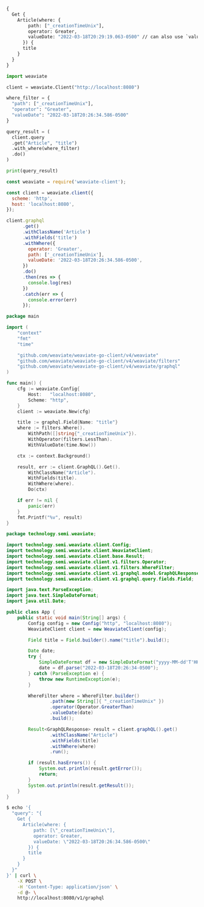 
<Tabs groupId="languages">
<TabItem value="graphql" label="GraphQL">

```graphql
{
  Get {
    Article(where: {
        path: ["_creationTimeUnix"],
        operator: Greater,
        valueDate: "2022-03-18T20:29:19.063-0500" // can also use `valueString: "1647653359063"`
      }) {
      title
    }
  }
}
```

</TabItem>
<TabItem value="py" label="Python">

```python
import weaviate

client = weaviate.Client("http://localhost:8080")

where_filter = {
  "path": ["_creationTimeUnix"],
  "operator": "Greater",
  "valueDate": "2022-03-18T20:26:34.586-0500"
}

query_result = (
  client.query
  .get("Article", "title")
  .with_where(where_filter)
  .do()
)

print(query_result)
```

</TabItem>
<TabItem value="js" label="JavaScript">

```js
const weaviate = require('weaviate-client');

const client = weaviate.client({
  scheme: 'http',
  host: 'localhost:8080',
});

client.graphql
      .get()
      .withClassName('Article')
      .withFields('title')
      .withWhere({
        operator: 'Greater',
        path: ['_creationTimeUnix'],
        valueDate: '2022-03-18T20:26:34.586-0500',
      })
      .do()
      .then(res => {
        console.log(res)
      })
      .catch(err => {
        console.error(err)
      });
```

</TabItem>
<TabItem value="go" label="Go">

```go
package main

import (
	"context"
	"fmt"
	"time"

	"github.com/weaviate/weaviate-go-client/v4/weaviate"
	"github.com/weaviate/weaviate-go-client/v4/weaviate/filters"
	"github.com/weaviate/weaviate-go-client/v4/weaviate/graphql"
)

func main() {
	cfg := weaviate.Config{
		Host:   "localhost:8080",
		Scheme: "http",
	}
	client := weaviate.New(cfg)

	title := graphql.Field{Name: "title"}
	where := filters.Where().
		WithPath([]string{"_creationTimeUnix"}).
		WithOperator(filters.LessThan).
		WithValueDate(time.Now())

	ctx := context.Background()

	result, err := client.GraphQL().Get().
		WithClassName("Article").
		WithFields(title).
		WithWhere(where).
		Do(ctx)

	if err != nil {
		panic(err)
	}
	fmt.Printf("%v", result)
}
```

</TabItem>
<TabItem value="java" label="Java">

```java
package technology.semi.weaviate;

import technology.semi.weaviate.client.Config;
import technology.semi.weaviate.client.WeaviateClient;
import technology.semi.weaviate.client.base.Result;
import technology.semi.weaviate.client.v1.filters.Operator;
import technology.semi.weaviate.client.v1.filters.WhereFilter;
import technology.semi.weaviate.client.v1.graphql.model.GraphQLResponse;
import technology.semi.weaviate.client.v1.graphql.query.fields.Field;

import java.text.ParseException;
import java.text.SimpleDateFormat;
import java.util.Date;

public class App {
    public static void main(String[] args) {
        Config config = new Config("http", "localhost:8080");
        WeaviateClient client = new WeaviateClient(config);

        Field title = Field.builder().name("title").build();

        Date date;
        try {
            SimpleDateFormat df = new SimpleDateFormat("yyyy-MM-dd'T'HH:mm:ssZ");
            date = df.parse("2022-03-18T20:26:34-0500");
        } catch (ParseException e) {
            throw new RuntimeException(e);
        }

        WhereFilter where = WhereFilter.builder()
                .path(new String[]{ "_creationTimeUnix" })
                .operator(Operator.GreaterThan)
                .valueDate(date)
                .build();

        Result<GraphQLResponse> result = client.graphQL().get()
                .withClassName("Article")
                .withFields(title)
                .withWhere(where)
                .run();

        if (result.hasErrors()) {
            System.out.println(result.getError());
            return;
        }
        System.out.println(result.getResult());
    }
}
```

</TabItem>
<TabItem value="curl" label="Curl">

```bash
$ echo '{ 
  "query": "{
    Get {
      Article(where: {
          path: [\"_creationTimeUnix\"],
          operator: Greater,
          valueDate: \"2022-03-18T20:26:34.586-0500\"
        }) {
        title
      }
    }
  }"
}' | curl \
    -X POST \
    -H 'Content-Type: application/json' \
    -d @- \
    http://localhost:8080/v1/graphql
```

</TabItem>
</Tabs>